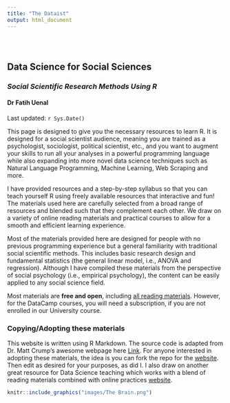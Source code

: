 ```yaml
---
title: "The Dataist"
output: html_document
---
```


<style type="text/css">
.title {
  display: none;
}

#getting-started img {
  margin-right: 10px;
}

</style>

<div class="row" style="padding-top: 30px;">
<div class="col-sm-6">

# **Data Science for Social Sciences**
### *Social Scientific Research Methods Using R* {style="padding-top: 0px;"}

#### Dr Fatih Uenal
Last updated: `r Sys.Date()`


This page is designed to give you the necessary resources to learn R. It is designed for a social scientist audience, meaning you are trained as a psychologist, sociologist, political scientist, etc., and you want to augment your skills to run all your analyses in a powerful programming language while also expanding into more novel data science techniques such as Natural Language Programming, Machine Learning, Web Scraping and more.

I have provided resources and a step-by-step syllabus so that you can teach yourself R using freely available resources that interactive and fun! The materials used here are carefully selected from a broad range of resources and blended such that they complement each other. We draw on a variety of online reading materials and practical courses to allow for a smooth and efficient learning experience.

Most of the materials provided here are designed for people with no previous programming experience but a general familiarity with traditional social scientific methods.  This includes basic research design and fundamental statistics (the general linear model, i.e., ANOVA and regression). Although I have compiled these materials from the perspective of social psychology (i.e., empirical psychology), the content can be easily applied to any social science field. 


Most materials are **free and open**, including [all reading materials](https://fuenal.github.io/dataism/Resources.html). However, for the DataCamp courses, you will need a subscription, if you are not enrolled in our University course.

### Copying/Adopting these materials

This website is written using R Markdown. The source code is adapted from Dr. Matt Crump's awesome webpage here [Link](https://github.com/CrumpLab/psyc3400).  For anyone interested in adopting these materials, the idea is you can fork the repo for the [website](https://github.com/CrumpLab/psyc3400). Then edit as desired for your purposes, as did I. I also draw on another great resource for Data Science teaching which works with a blend of reading materials combined with online practices [website](http://datascience.tntlab.org/).

</div>
<div class="col-sm-6">

<a href="https://fuenal.github.io/dataism/Lectures.html">
```r
knitr::include_graphics("images/The Brain.png")
```
</a>


</div>
</div>

